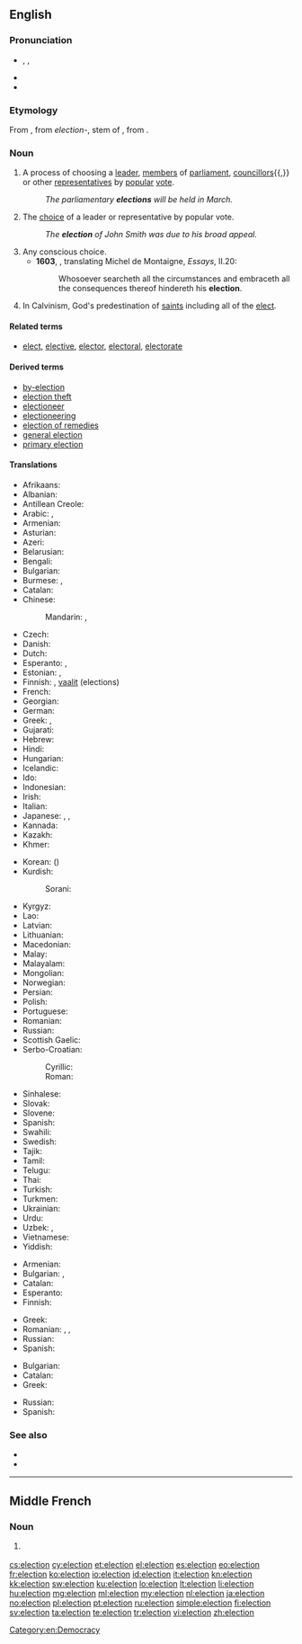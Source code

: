 {{also|élection}}
==English==
{{slim-wikipedia|Election (disambiguation)}}

===Pronunciation===
* {{enPR|ĭ-lĕk'shən}}, {{IPA|/ɪˈlekʃ(ə)n/}}, {{X-SAMPA|/I"lekS(@)n/}}
* {{audio|En-us-election.ogg|Audio (US)}}
* {{rhymes|ɛkʃən}}

===Etymology===
From {{etyl|xno}} {{term|eleccioun|lang=xno}}, from {{etyl|la}} ''election-'', stem of {{term|electio||lang=la|choice, selection}}, from {{term|eligo|ēligō|I pluck out, I choose|lang=la}}.

===Noun===
{{en-noun}}

# A process of choosing a [[leader]], [[member]]s of [[parliament]], [[councillor]]s{{,}} or other [[representative]]s by [[popular]] [[vote]].
#: ''The parliamentary '''elections''' will be held in March.''
# The [[choice]] of a leader or representative by popular vote.
#: ''The '''election''' of John Smith was due to his broad appeal.''
# Any conscious choice.
#* '''1603''', {{w|John Florio}}, translating Michel de Montaigne, ''Essays'', II.20:
#*: Whosoever searcheth all the circumstances and embraceth all the consequences thereof hindereth his '''election'''.
# {{theology}} In Calvinism, God's predestination of [[saints]] including all of the [[elect]].

====Related terms====
* [[elect]], [[elective]], [[elector]], [[electoral]], [[electorate]]

====Derived terms====
* [[by-election]]
* [[election theft]]
* [[electioneer]]
* [[electioneering]]
* [[election of remedies]]
* [[general election]]
* [[primary election]]

====Translations====
{{trans-top|process of choosing a new leader or representatives}}
* Afrikaans: {{t-|af|verkiesing}}
* Albanian: {{t-|sq|zgjedhje}}
* Antillean Creole: {{tø|gcf|léléksion}}
* Arabic: {{t-|ar|انتخاب|m|alt=اِنْتِخاب|tr=intixāb}}, {{t-|ar|انتخابات|p|tr=intixābāt}}
* Armenian: {{t-|hy|ընտրություն|p|tr=əntrutʿyunner|alt=ընտրություններ|sc=Armn}}
* Asturian: {{t-|ast|eleicion|f}}
* Azeri: {{t-|az|seçki}}
* Belarusian: {{t-|be|выбар|m|p|tr=výbary|alt=выбары|sc=Cyrl}}
* Bengali: {{t-|bn|নির্বাচন|tr=nirbacôn|sc=Beng}}
* Bulgarian: {{t+|bg|избор|m|p|tr=ízbori|alt=избори}}
* Burmese: {{t+|my|ရွေးချယ်တင်မြှောက်ပွဲ|tr=jwei: che tin hmjau' pwe:|sc=Mymr}}, {{t+|my|ရွေးကောက်ပွဲ|tr=jwei: kau' pwe:|sc=Mymr}}
* Catalan: {{t-|ca|elecció|f}}
* Chinese:
*: Mandarin: {{t+|cmn|選舉|sc=Hani}}, {{t+|cmn|选举|tr=xuǎnjǔ|sc=Hani}}
* Czech: {{t+|cs|volba|f}}
* Danish: {{t-|da|valg|n}}
* Dutch: {{t+|nl|verkiezing|f}}
* Esperanto: {{t-|eo|elekto|xs=Esperanto}}, {{t-|eo|balotado}}
* Estonian: {{t-|et|valimine}}, {{t-|et|valimised|p}}
* Finnish: {{t+|fi|vaali}}, [[vaalit]] (elections)
* French: {{t+|fr|élection|f}}
* Georgian: {{t-|ka|არჩევნები|tr=arč'evnebi|sc=Geor}}
* German: {{t+|de|Wahl|f}}
* Greek: {{t+|el|εκλογή|f|tr=eklogí}}, {{t+|el|εκλογές|f|p|tr=eklogés}}
* Gujarati: {{t-|gu|ચૂંટણી|tr=cūṇṭaṇī}}
* Hebrew: {{t+|he|בחירות|tr=bkhirot|alt=בְּחִירוֹת|sc=Hebr}}
* Hindi: {{t-|hi|चुनाव|m|tr=cunāv|sc=Deva}}
* Hungarian: {{t+|hu|választás}}
* Icelandic: {{t+|is|kosning|f|p|alt=kosningar}}
* Ido: {{t+|io|elekto|xs=Ido}}
* Indonesian: {{t+|id|pemilihan}}
* Irish: {{t-|ga|toghchán|m|xs=Irish}}
* Italian: {{t+|it|elezione|f}}
* Japanese: {{t+|ja|選挙|tr=せんきょ, senkyo}}, {{t-|ja|選任|tr=せんにん, sennin}}, {{t+|ja|選出|tr=せんしゅつ, senshutsu}}
* Kannada: {{t-|kn|ಚುನಾವಣೆ|tr=cunāvaṇe|sc=Knda}}
* Kazakh: {{t|kk|сайлау|tr=saylaw|sc=Cyrl}}
* Khmer: {{t-|km|ការបោះឆ្នោត|tr=kaa bɑh chnaot|sc=Khmr}}
{{trans-mid}}
* Korean: {{t+|ko|선거|tr=seongeo|sc=Kore}} ({{t+|ko|選擧|sc=Kore}})
* Kurdish:
*: Sorani: {{ku-Arab|[[هه‌ڵبژاردن]]}}
* Kyrgyz: {{t-|ky|шайлоо|tr=şayloo|sc=Cyrl}}
* Lao: {{t+|lo|ການເລືອກຕັ້ງ|tr=kān lư̄ak tang|sc=Laoo}}
* Latvian: {{t-|lv|vēlēšanas|f|p}}
* Lithuanian: {{t+|lt|rinkimai|p}}
* Macedonian: {{t-|mk|избор|m|p|tr=ízbori|alt=избори|sc=Cyrl}}
* Malay: {{t-|ms|pilihan raya}}
* Malayalam: {{t+|ml|തിരഞ്ഞെടുപ്പ്|tr=thiranjetuppu}}
* Mongolian: {{t-|mn|сонгууль|tr=songuulʹ|sc=Cyrl}}
* Norwegian: {{t+|no|valg|n}}
* Persian: {{t+|fa|انتخاب|tr=entexâbât|alt=انتخابات|sc=fa-Arab}}
* Polish: {{t+|pl|wybory|p}}
* Portuguese: {{t+|pt|eleição|f}}
* Romanian: {{t-|ro|alegere|f}}
* Russian: {{t+|ru|выборы|m|p|tr=výbory}}
* Scottish Gaelic: {{t-|gd|taghadh|m|xs=Scottish Gaelic}}
* Serbo-Croatian:
*: Cyrillic: {{t-|sh|избор|m|p|alt=избори}}
*: Roman: {{t-|sh|izbor|m|p|alt=izbori}}
* Sinhalese: {{t-|si|මැතිවරණය|tr=mætivarane|sc=Sinh}}
* Slovak: {{t-|sk|voľba|f|p|alt=voľby}}
* Slovene: {{t-|sl|volitve|f|p}}
* Spanish: {{t+|es|elección|f}}
* Swahili: {{t+|sw|uchaguzi|xs=Swahili}}
* Swedish: {{t+|sv|val|n}}
* Tajik: {{t-|tg|интихоб|tr=intixobot|alt=интихобот|sc=Cyrl}}
* Tamil: {{t+|ta|தேர்தல்|tr=tērtal|sc=Taml}}
* Telugu: {{t+|te|ఎన్నిక|tr=ennika}}
* Thai: {{t-|th|การเลือกตั้ง|tr=gaan lêuak dtâng|sc=Thai}}
* Turkish: {{t+|tr|seçim}}
* Turkmen: {{t-|tk|saýlav}}
* Ukrainian: {{t-|uk|вибор|m|p|tr=výbory|alt=вибори|sc=Cyrl}}
* Urdu: {{t-|ur|انتخابات|tr=intixābāt|sc=ur-Arab}}
* Uzbek: {{t-|uz|saylov}}, {{qualifier|obsolete}} {{t-|uz|intixob}}
* Vietnamese: {{t+|vi|bầu cử|alt=sự bầu cử}}
* Yiddish: {{t-|yi|וואלן|sc=Hebr}}
{{trans-bottom}}

{{trans-top|choice of a leader or representatives}}
* Armenian: {{t-|hy|ընտրություն|tr=əntrutʿyun|sc=Armn}}
* Bulgarian: {{t+|bg|избор|m}}, {{t-|bg|избиране|n}}
* Catalan: {{t-|ca|elecció|f}}
* Esperanto: {{t-|eo|elektado}}
* Finnish: {{t+|fi|valinta|alt=valinta (vaaleilla)}}
{{trans-mid}}
* Greek: {{t+|el|εκλογή|f|tr=eklogí|sc=Grek}}
* Romanian: {{t-|ro|alegere|f}}, {{t-|ro|selecție|f}}, {{t-|ro|desemnare|f}}
* Russian: {{t+|ru|избрание|n|tr=izbránije|sc=Cyrl}}
* Spanish: {{t+|es|elección|f}}
{{trans-bottom}}

{{trans-top|conscious choice}}
* Bulgarian: {{t+|bg|избор|m}}
* Catalan: {{t-|ca|elecció|f}}
* Greek: {{t+|el|εκλογή|f|tr=eklogí|sc=Grek}}
{{trans-mid}}
* Russian: {{t+|ru|выбор|m|tr=výbor|sc=Cyrl}}
* Spanish: {{t+|es|elección|f}}
{{trans-bottom}}

===See also===
* {{pedia|Election}}
* {{pedia|Predestination}}

[[Category:en:Democracy]]

----

==Middle French==

===Noun===
{{frm-noun|f}}

# {{l|en|election}} {{gloss|act or process of being elected to an office}}

[[cs:election]]
[[cy:election]]
[[et:election]]
[[el:election]]
[[es:election]]
[[eo:election]]
[[fr:election]]
[[ko:election]]
[[io:election]]
[[id:election]]
[[it:election]]
[[kn:election]]
[[kk:election]]
[[sw:election]]
[[ku:election]]
[[lo:election]]
[[lt:election]]
[[li:election]]
[[hu:election]]
[[mg:election]]
[[ml:election]]
[[my:election]]
[[nl:election]]
[[ja:election]]
[[no:election]]
[[pl:election]]
[[pt:election]]
[[ru:election]]
[[simple:election]]
[[fi:election]]
[[sv:election]]
[[ta:election]]
[[te:election]]
[[tr:election]]
[[vi:election]]
[[zh:election]]